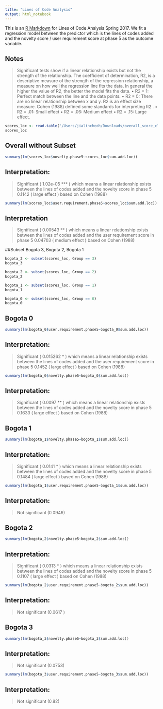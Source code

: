 ```yaml
---
title: "Lines of Code Analysis"
output: html_notebook
---
```


This is an [R Markdown](http://rmarkdown.rstudio.com) for Lines of Code Analysis Spring 2017. We fit a regression model between the predictor which is the lines of codes added and the novelty score / user requirement score at phase 5 as the outcome variable. 

## Notes 

> Significant tests show if a linear relationship exists but not the strength of the relationship. The coefficient of determination, R2, is a descriptive measure of the strength of the
regression relationship, a measure on how well the regression line fits the data. In general the
higher the value of R2, the better the model fits the data.
• R2 = 1: Perfect match between the line and the data points.
• R2 = 0: There are no linear relationship between x and y.
R2
is an effect size measure. Cohen (1988) defined some standards for interpreting R2
.
• R2 = .01: Small effect
• R2 = .06: Medium effect
• R2 = .15: Large effect.

```r
scores_loc <- read.table("/Users/jialincheoh/Downloads/overall_score_click_result.csv", header=TRUE, sep = ",")
scores_loc
```
## Overall without Subset 

```r
summary(lm(scores_loc$novelty.phase5~scores_loc$sum.add.loc))
```
## Interpretation: 

> Significant ( 1.02e-05 *** ) which means a linear relationship exists between the lines of codes added and the novelty score in phase 5 
> 0.1142 ( large effect ) based on Cohen (1988)


```r
summary(lm(scores_loc$user.requirement.phase5~scores_loc$sum.add.loc))
```
## Interpretation

> Significant ( 0.00543 **  ) which means a linear relationship exists between the lines of codes added and the user requirement score in phase 5 
>  0.04703 ( medium effect ) based on Cohen (1988)

##Subset Bogota 3, Bogota 2, Bogota 1

```r
bogota_3 <- subset(scores_loc, Group == 3)
bogota_3
```


```r
bogota_2 <- subset(scores_loc, Group == 2)
bogota_2
```

```r
bogota_1 <- subset(scores_loc, Group == 1)
bogota_1
```
```r
bogota_0 <- subset(scores_loc, Group == 0)
bogota_0
```
## Bogota 0 

```r
summary(lm(bogota_0$user.requirement.phase5~bogota_0$sum.add.loc))
```
## Interpretation: 

> Significant (  0.015262 *  ) which means a linear relationship exists between the lines of codes added and the user requirement score in phase 5 
> 0.1452 ( large effect ) based on Cohen (1988)



```r
summary(lm(bogota_0$novelty.phase5~bogota_0$sum.add.loc))
```
## Interpretation: 

> Significant (  0.0097 ** ) which means a linear relationship exists between the lines of codes added and the novelty score in phase 5 
> 0.1633 ( large effect ) based on Cohen (1988)


## Bogota 1

```r
summary(lm(bogota_1$novelty.phase5~bogota_1$sum.add.loc))
```
## Interpretation: 

> Significant (   0.0141 * ) which means a linear relationship exists between the lines of codes added and the novelty score in phase 5 
> 0.1484 ( large effect ) based on Cohen (1988)


```r
summary(lm(bogota_1$user.requirement.phase5~bogota_1$sum.add.loc))
```
## Interpretation: 

> Not significant (0.0949)


## Bogota 2

```r
summary(lm(bogota_2$novelty.phase5~bogota_2$sum.add.loc))
```
## Interpretation: 

> Significant (  0.0313 * ) which means a linear relationship exists between the lines of codes added and the novelty score in phase 5 
> 0.1107 ( large effect ) based on Cohen (1988)


```r
summary(lm(bogota_2$user.requirement.phase5~bogota_2$sum.add.loc))
```
## Interpretation: 

> Not significant (0.0617 )

## Bogota 3

```r
summary(lm(bogota_3$novelty.phase5~bogota_3$sum.add.loc))
```
## Interpretation: 

> Not significant (0.0753)

```r
summary(lm(bogota_3$user.requirement.phase5~bogota_3$sum.add.loc))
```
## Interpretation: 

> Not significant (0.82)



